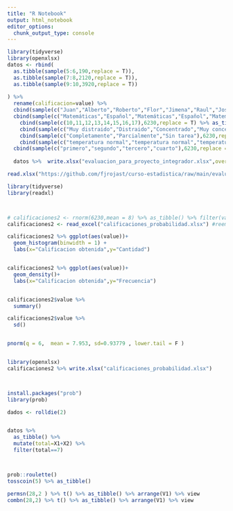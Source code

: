 ```yaml
---
title: "R Notebook"
output: html_notebook
editor_options: 
  chunk_output_type: console
---
```

```r
library(tidyverse)
library(openxlsx)
datos <- rbind(
  as.tibble(sample(5:6,190,replace = T)),
  as.tibble(sample(7:8,2120,replace = T)),
  as.tibble(sample(9:10,3920,replace = T))
  
) %>% 
  rename(calificacion=value) %>% 
  cbind(sample(c("Juan","Alberto","Roberto","Flor","Jimena","Raul","Jose","María","Julian","Michael","Carmen","Luz","Luz María","Jose Luis","Aurora","Rosa","Elia","Leticia","Concepcion","Manuel","Ivan","Fernando"),6230,replace = T) %>% as_tibble()) %>%rename("Nombre del estudiante"=value) %>% 
  cbind(sample(c("Matemáticas","Español","Matemáticas","Español","Matemáticas","Español","Geografía","Historia","Educación física"),6230,replace = T) %>% as_tibble()) %>%  rename("Materia evaluada"=value) %>% 
    cbind(sample(c(10,11,12,13,14,15,16,17),6230,replace = T) %>% as_tibble()) %>%  rename(dia=value) %>% 
    cbind(sample(c("Muy distraido","Distraido","Concentrado","Muy concentrado"),6230,replace = T) %>% as_tibble()) %>%  rename("El nivel de concentración que mostró en clase"=value) %>% 
    cbind(sample(c("Completamente","Parcialmente","Sin tarea"),6230,replace = T) %>% as_tibble()) %>%  rename("Trajo las tareas que se le solicitaron"=value)  %>% 
    cbind(sample(c("temperatura normal","temperatura normal","temperatura normal","temperatura normal","temperatura normal","temperatura normal","febricula","febricula","temperatur alta"),6230,replace = T) %>% as_tibble()) %>%  rename("Temperatura tomada al ingreso"=value) %>% 
  cbind(sample(c("primero","segundo","tercero","cuarto"),6230,replace = T) %>% as_tibble()) %>%  rename("Trimestre evaluado"=value)# %>% 
  
  datos %>%  write.xlsx("evaluacion_para_proyecto_integrador.xlsx",overwrite = T)

read.xlsx("https://github.com/fjrojast/curso-estadistica/raw/main/evaluacion_para_proyecto_integrador.xlsx ")

```
```r


library(tidyverse)
library(readxl)



# calificaciones2 <- rnorm(6230,mean = 8) %>% as_tibble() %>% filter(value<=10)
calificaciones2 <- read_excel("calificaciones_probabilidad.xlsx") #reemplacen la ubicación del archivo utilizando file.choose()

calificaciones2 %>% ggplot(aes(value))+ 
  geom_histogram(binwidth = 1) +
  labs(x="Calificacion obtenida",y="Cantidad")


calificaciones2 %>% ggplot(aes(value))+ 
  geom_density()+
  labs(x="Calificacion obtenida",y="Frecuencia")


calificaciones2$value %>% 
  summary()

calificaciones2$value %>% 
  sd()


pnorm(q = 6,  mean = 7.953, sd=0.93779 , lower.tail = F )


library(openxlsx)
calificaciones2 %>% write.xlsx("calificaciones_probabilidad.xlsx")



install.packages("prob")
library(prob)

dados <- rolldie(2) 


datos %>% 
  as_tibble() %>% 
  mutate(total=X1+X2) %>% 
  filter(total==7)



prob::roulette()
tosscoin(5) %>% as_tibble()

permsn(28,2 ) %>% t() %>% as_tibble() %>% arrange(V1) %>% view
combn(28,2) %>% t() %>% as_tibble() %>% arrange(V1) %>% view

```

